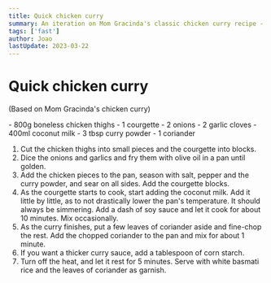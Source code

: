 ```yaml
---
title: Quick chicken curry
summary: An iteration on Mom Gracinda's classic chicken curry recipe - this dish is quick, easy to cook and very tasty.
tags: ['fast']
author: Joao
lastUpdate: 2023-03-22
---
```



# Quick chicken curry

(Based on Mom Gracinda's chicken curry)

<Ingredients>
- 800g boneless chicken thighs
- 1 courgette
- 2 onions
- 2 garlic cloves
- 400ml coconut milk
- 3 tbsp curry powder
- 1 coriander
</Ingredients>

1. Cut the chicken thighs into small pieces and the courgette into blocks.
2. Dice the onions and garlics and fry them with olive oil in a pan until golden.
3. Add the chicken pieces to the pan, season with salt, pepper and the curry powder, and sear on all sides. Add the courgette blocks.
4. As the courgette starts to cook, start adding the coconut milk. Add it little by little, as to not drastically lower the pan's temperature. It should always be simmering. Add a dash of soy sauce and let it cook for about 10 minutes. Mix occasionally.
5. As the curry finishes, put a few leaves of coriander aside and fine-chop the rest. Add the chopped coriander to the pan and mix for about 1 minute.
6. If you want a thicker curry sauce, add a tablespoon of corn starch.
7. Turn off the heat, and let it rest for 5 minutes. Serve with white basmati rice and the leaves of coriander as garnish.
